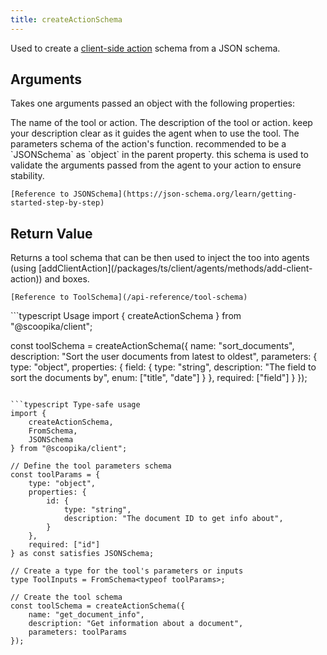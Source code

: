```yaml
---
title: createActionSchema
---
```


Used to create a [client-side action](/tools/client-side-actions) schema from a JSON schema.

## Arguments

Takes one arguments passed an object with the following properties:

<ParamField path="name" type="string" required>
	The name of the tool or action.
</ParamField>

<ParamField path="description" type="string" required>
	The description of the tool or action. keep your description clear as it guides the agent when to use the tool.
</ParamField>

<ParamField path="parameters" type="JSONSchema" required>
	The parameters schema of the action's function. recommended to be a `JSONSchema` as `object` in the parent property. this schema is used to validate the arguments passed from the agent to your action to ensure stability.

	[Reference to JSONSchema](https://json-schema.org/learn/getting-started-step-by-step)
</ParamField>

## Return Value

<ResponseField name="tool_schema" type="ToolSchema">
	Returns a tool schema that can be then used to inject the too into agents (using [addClientAction](/packages/ts/client/agents/methods/add-client-action)) and boxes.

	[Reference to ToolSchema](/api-reference/tool-schema)
</ResponseField>

<ResponseExample>
```typescript Usage
import { createActionSchema } from "@scoopika/client";

const toolSchema = createActionSchema({
	name: "sort_documents",
	description: "Sort the user documents from latest to oldest",
	parameters: {
		type: "object",
		properties: {
			field: {
				type: "string",
				description: "The field to sort the documents by",
				enum: ["title", "date"]
			}
		},
		required: ["field"]
	}
});
```

```typescript Type-safe usage
import {
	createActionSchema,
	FromSchema,
	JSONSchema
} from "@scoopika/client";

// Define the tool parameters schema
const toolParams = {
	type: "object",
	properties: {
		id: {
			type: "string",
			description: "The document ID to get info about",
		}
	},
	required: ["id"]
} as const satisfies JSONSchema;

// Create a type for the tool's parameters or inputs
type ToolInputs = FromSchema<typeof toolParams>;

// Create the tool schema
const toolSchema = createActionSchema({
	name: "get_document_info",
	description: "Get information about a document",
	parameters: toolParams
});
```
</ResponseExample>
